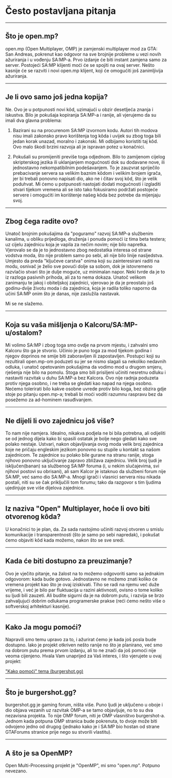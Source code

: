 # Često postavljana pitanja

<hr />

## Što je open.mp?

open.mp (Open Multiplayer, OMP) je zamjenski multiplayer mod za GTA: San Andreas, pokrenut kao
odgovor na sve brojnije probleme u vezi novih ažuriranja i u vođenju SA:MP-a. Prvo izdanje će biti
instant zamjena samo za server. Postojeći SA:MP klijenti moći će se spojiti na ovaj server. Nešto
kasnije će se razviti i novi open.mp klijent, koji će omogućiti još zanimljivija ažuriranja.

<hr />

## Je li ovo samo još jedna kopija?

Ne. Ovo je u potpunosti novi kôd, uzimajući u obzir desetljeća znanja i iskustva. Bilo je pokušaja
kopiranja SA:MP-a i ranije, ali vjerujemo da su imali dva glavna problema:

1. Bazirani su na procurenom SA:MP izvornom kodu. Autori tih modova nisu imali zakonsko pravo
   korištenja tog kôda i uvijek su zbog toga bili jedan korak unazad, moralno i zakonski. Mi
   odbijamo koristiti taj kôd. Ovo malo škodi brzini razvoja ali je ispravan potez u konačnici.

2. Pokušali su promijeniti previše toga odjednom. Bilo to zamijenom cijelog skripterskog jezika ili
   uklanjanjem mogućnosti dok su dodavane nove, ili jednostavno nekompatibilnim podešavanjem. To je
   zauzvrat spriječilo prebacivanje servera sa velikim baznim kôdom i velikim brojem igrača, jer bi
   trebali ponovno napisati dio, ako ne i čitav svoj kôd, što je velik poduhvat. Mi ćemo u
   potpunosti nastojati dodati mogućnosti i izgladiti stvari tijekom vremena ali se isto tako
   fokusiramo podržati postojeće servere i omogućiti im korištenje našeg kôda bez potrebe da
   mijenjaju svoj.

<hr />

## Zbog čega radite ovo?

Unatoč brojnim pokušajima da "poguramo" razvoj SA:MP-a službenim kanalima, u obliku prijedloga,
druženja i ponuda pomoći iz tima beta testera; uz cijelu zajednicu koja je vapila za nečim novim;
nije bilo napretka. Vjerovalo se da je to jednostavno zbog nedostatka interesa od strane vodstva
moda, što nije problem samo po sebi, ali nije bilo linije nasljedstva. Umjesto da preda "ključeve
carstva" onima koji su zainteresirani raditi na modu, osnivač je želio sve povući dolje sa sobom,
dok je istovremeno razvlačio stvari što je dulje moguće, uz minimalan napor. Neki tvrde da je to iz
razloga pasivnih prihoda, ali za to nema dokaza. Unatoč velikom zanimanju te jakoj i obiteljskoj
zajednici, vjerovao je da je preostalo još godinu-dvije životu moda i da zajednica, koja je radila
toliko naporno da učini SA:MP onim što je danas, nije zaslužila nastavak.

Mi se ne slažemo.

<hr />

## Koja su vaša mišljenja o Kalcoru/SA:MP-u/ostalom?

Mi volimo SA:MP i zbog toga smo ovdje na prvom mjestu, i zahvalni smo Kalcoru što ga je stvorio.
Učinio je puno toga za mod tijekom godina i njegov doprinos ne smije biti zaboravljen ili
zapostavljen. Postupci koji su rezultirali open.mp-om poduzeti su jer se nismo slagali sa nekoliko
nedavnih odluka, i unatoč opetovanim pokušajima da vodimo mod u drugom smjeru, rješenja nije bilo na
pomolu. Stoga smo bili prisiljeni učiniti nesretnu odluku i nastaviti razvitak u duhu SA:MP-a bez
Kalcora. Ovo nije radnja poduzeta protiv njega osobno, i ne treba se gledati kao napad na njega
osobno. Nećemo tolerirati bilo kakve osobne uvrede protiv bilo koga, bez obzira gdje stoje po
pitanju open.mp-a; trebali bi moći voditi razumnu raspravu bez da posežemo za ad-hominem
rasuđivanjem.

<hr />

## Ne dijeli li ovo zajednicu još više?

To nam nije namjera. Idealno, nikakva podjela ne bi bila potrebna, ali odijeliti se od jednog dijela
kako bi spasili ostatak je bolje nego gledati kako sve polako nestaje. Ustvari, nakon objavljivanja
ovog moda velik broj zajednica koje ne pričaju engleskim jezikom ponovno su stupile u kontakt sa
našom zajednicom. Te zajednice su polako bile gurane na stranu ranije, stoga njihovo ponovno
uključivanje zapravo zbližava zajednicu. Velik broj ljudi je isključen(banan) sa službenog SA:MP
foruma (i, u nekim slučajevima, svi njihovi postovi su obrisani), ali sam Kalcor je istaknuo da
službeni forum nije SA:MP, već samo dio SA:MP-a. Mnogi igrači i vlasnici servera nisu nikada
postali, niti su se čak priključili tom forumu; tako da razgovor s tim ljudima ujedinjuje sve više
dijelova zajednice.

<hr />

## Iz naziva "Open" Multiplayer, hoće li ovo biti otvorenog kôda?

U konačnici to je plan, da. Za sada nastojimo učiniti razvoj otvoren u smislu komunikacije i
transparentnosti (što je samo po sebi napredak), i pokušat ćemo objaviti kôd kada možemo, nakon što
se sve sredi.

<hr />

## Kada će biti dostupno za preuzimanje?

Ovo je vječito pitanje, na žalost na to možemo odgovoriti samo sa jednakim odgovorom: kada bude
gotovo. Jednostavno ne možemo znati koliko će vremena projekt kao što je ovaj iziskivati. Tiho se
radi na njemu već duže vrijeme, i već je bilo par fluktuacija u razini aktivnosti, ovisno o tome
koliko su ljudi bili zauzeti. Ali budite sigurni da je na dobrom putu, i razvija se brzo
zahvaljujući dobrim odlukama programerske prakse (reći ćemo nešto više o softverskoj arhitekturi
kasnije).

<hr />

## Kako Ja mogu pomoći?

Napravili smo temu upravo za to, i ažurirat ćemo je kada još posla bude dostupno. Iako je projekt
otkriven nešto ranije no što je planirano, već smo na dobrom putu prema prvom izdanju, ali to ne
znači da još pomoći nije veoma cijenjeno. Hvala Vam unaprijed za Vaš interes, i što vjerujete u ovaj
projekt:

["Kako pomoći" tema (burgershot.gg)](https://forum.open.mp/showthread.php?tid=99)

<hr />

## Što je burgershot.gg?

burgershot.gg je gaming forum, ništa više. Puno ljudi je uključeno u oboje i dio objava vezanih uz
razvitak OMP-a se tamo objavljuje, no to su dva nezavisna projekta. To nije OMP forum, niti je OMP
vlasništvo burgershot-a. Jednom kada potpuna OMP stranica bude pokrenuta, to dvoje može biti
odvojeno jedno od drugog (jednako kako je i SA:MP bio hostan od strane GTAForums stranice prije nego
su stvorili vlastitu).

<hr />

## A što je sa OpenMP?

Open Multi-Processing projekt je "OpenMP", mi smo "open.mp". Potpuno nevezano.
